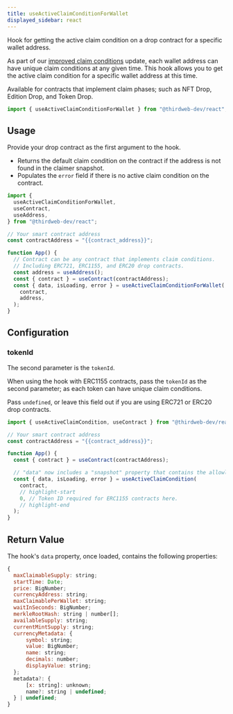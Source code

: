```yaml
---
title: useActiveClaimConditionForWallet
displayed_sidebar: react
---
```



Hook for getting the active claim condition on a drop contract for a specific wallet address.

As part of our [improved claim conditions](https://blog.thirdweb.com/announcing-improved-claim-conditions/) update, each wallet address can
have unique claim conditions at any given time. This hook allows you to get the active claim condition for a specific wallet address at this time.

Available for contracts that implement claim phases; such as NFT Drop, Edition Drop, and Token Drop.

```jsx
import { useActiveClaimConditionForWallet } from "@thirdweb-dev/react";
```

## Usage

Provide your drop contract as the first argument to the hook.

- Returns the default claim condition on the contract if the address is not found in the claimer snapshot.
- Populates the `error` field if there is no active claim condition on the contract.

```jsx
import {
  useActiveClaimConditionForWallet,
  useContract,
  useAddress,
} from "@thirdweb-dev/react";

// Your smart contract address
const contractAddress = "{{contract_address}}";

function App() {
  // Contract can be any contract that implements claim conditions.
  // Including ERC721, ERC1155, and ERC20 drop contracts.
  const address = useAddress();
  const { contract } = useContract(contractAddress);
  const { data, isLoading, error } = useActiveClaimConditionForWallet(
    contract,
    address,
  );
}
```

## Configuration

### tokenId

The second parameter is the `tokenId`.

When using the hook with ERC1155 contracts, pass the `tokenId` as the second parameter; as each token can have unique claim conditions.

Pass `undefined`, or leave this field out if you are using ERC721 or ERC20 drop contracts.

```jsx
import { useActiveClaimCondition, useContract } from "@thirdweb-dev/react";

// Your smart contract address
const contractAddress = "{{contract_address}}";

function App() {
  const { contract } = useContract(contractAddress);

  // "data" now includes a "snapshot" property that contains the allowlist.
  const { data, isLoading, error } = useActiveClaimCondition(
    contract,
    // highlight-start
    0, // Token ID required for ERC1155 contracts here.
    // highlight-end
  );
}
```

## Return Value

The hook's `data` property, once loaded, contains the following properties:

```jsx
{
  maxClaimableSupply: string;
  startTime: Date;
  price: BigNumber;
  currencyAddress: string;
  maxClaimablePerWallet: string;
  waitInSeconds: BigNumber;
  merkleRootHash: string | number[];
  availableSupply: string;
  currentMintSupply: string;
  currencyMetadata: {
      symbol: string;
      value: BigNumber;
      name: string;
      decimals: number;
      displayValue: string;
  };
  metadata?: {
      [x: string]: unknown;
      name?: string | undefined;
  } | undefined;
}
```

